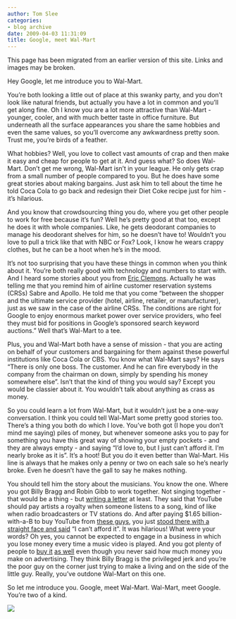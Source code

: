 ```yaml
---
author: Tom Slee
categories:
- blog archive
date: 2009-04-03 11:31:09
title: Google, meet Wal-Mart
---
```


::: {.callout-note}

This page has been migrated from an earlier version of this site. 
Links and images may be broken.

:::



				

Hey Google, let me introduce you to Wal-Mart.  
  
You're both looking a little out of place at this swanky party, and you don't look like natural friends, but actually you have a lot in common and you'll get along fine. Oh I know you are a lot more attractive than Wal-Mart - younger, cooler, and with much better taste in office furniture. But underneath all the surface appearances you share the same hobbies and even the same values, so you'll overcome any awkwardness pretty soon. Trust me, you're birds of a feather.  
  
What hobbies? Well, you love to collect vast amounts of crap and then make it easy and cheap for people to get at it. And guess what? So does Wal-Mart. Don't get me wrong, Wal-Mart isn't in your league. He only gets crap from a small number of people compared to you. But he does have some great stories about making bargains. Just ask him to tell about the time he told Coca Cola to go back and redesign their Diet Coke recipe just for him - it's hilarious.  
  
And you know that crowdsourcing thing you do, where you get other people to work for free because it's fun? Well he's pretty good at that too, except he does it with whole companies. Like, he gets deodorant companies to manage his deodorant shelves for him, so he doesn't have to! Wouldn't you love to pull a trick like that with NBC or Fox? Look, I know he wears crappy clothes, but he can be a hoot when he's in the mood.  
  
It's not too surprising that you have these things in common when you think about it. You're both really good with technology and numbers to start with. And I heard some stories about you from [Eric Clemons](http://www.techcrunch.com/2009/03/01/what-an-antitrust-case-against-google-might-look-like/). Actually he was telling me that you remind him of airline customer reservation systems (CRSs) Sabre and Apollo. He told me that you come "between the shopper and the ultimate service provider (hotel, airline, retailer, or manufacturer), just as we saw in the case of the airline CRSs. The conditions are right for Google to enjoy enormous market power over service providers, who feel they must bid for positions in Google’s sponsored search keyword auctions." Well that's Wal-Mart to a tee.  
  
Plus, you and Wal-Mart both have a sense of mission - that you are acting on behalf of your customers and bargaining for them against these powerful institutions like Coca Cola or CBS. You know what Wal-Mart says? He says "There is only one boss. The customer. And he can fire everybody in the company from the chairman on down, simply by spending his money somewhere else". Isn't that the kind of thing you would say? Except you would be classier about it. You wouldn't talk about anything as crass as money.  
  
So you could learn a lot from Wal-Mart, but it wouldn't just be a one-way conversation. I think you could tell Wal-Mart some pretty good stories too. There's a thing you both do which I love. You've both got (I hope you don't mind me saying) piles of money, but whenever someone asks you to pay for something you have this great way of showing your empty pockets - and they are always empty - and saying "I'd love to, but I just can't afford it. I'm nearly broke as it is". It's a hoot! But you do it even better than Wal-Mart. His line is always that he makes only a penny or two on each sale so he's nearly broke. Even he doesn't have the gall to say he makes nothing.  
  
You should tell him the story about the musicians. You know the one. Where you got Billy Bragg and Robin Gibb to work together. Not singing together - that would be a thing - but [writing a letter](http://www.timesonline.co.uk/tol/comment/letters/article6017765.ece) at least. They said that YouTube should pay artists a royalty when someone listens to a song, kind of like when radio broadcasters or TV stations do. And after paying $1.65 billion-with-a-B to buy YouTube from [these guys](http://www.youtube.com/watch?v=QCVxQ_3Ejkg), you just [stood there with a straight face and said](http://www.guardian.co.uk/media/pda/2009/mar/09/digital-music-and-audio-youtube) "I can't afford it". It was hilarious! What were your words? Oh yes, you cannot be expected to engage in a business in which you lose money every time a music video is played. And you got plenty of people to [buy it](http://www.webtvwire.com/prs-steps-up-row-with-youtube-billy-bragg-radiohead-and-bono-all-argue-the-case/) [as well](http://techdirt.com/articles/20090311/0056264066.shtml) even though you never said how much money you make on advertising. They think Billy Bragg is the privileged jerk and you're the poor guy on the corner just trying to make a living and on the side of the little guy. Really, you've outdone Wal-Mart on this one.   
  
So let me introduce you. Google, meet Wal-Mart. Wal-Mart, meet Google. You're two of a kind.  
  


![](http://img.zemanta.com/pixy.gif?x-id=5692489c-d994-87f8-a193-69ddfb2222c2)


		
